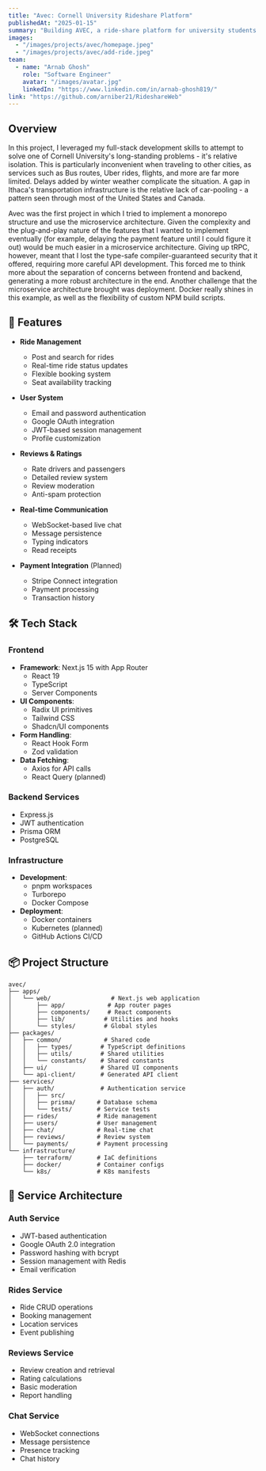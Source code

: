 ```yaml
---
title: "Avec: Cornell University Rideshare Platform"
publishedAt: "2025-01-15"
summary: "Building AVEC, a ride-share platform for university students looking to make long-distance trips between cities (starting at Ithaca, NY and Cornell University)."
images:
  - "/images/projects/avec/homepage.jpeg"
  - "/images/projects/avec/add-ride.jpeg"
team:
  - name: "Arnab Ghosh"
    role: "Software Engineer"
    avatar: "/images/avatar.jpg"
    linkedIn: "https://www.linkedin.com/in/arnab-ghosh819/"
link: "https://github.com/arniber21/RideshareWeb"
---
```


## Overview
In this project, I leveraged my full-stack development skills to attempt to solve one of Cornell University's long-standing problems - it's relative isolation. 
This is particularly inconvenient when traveling to other cities, as services such as Bus routes, Uber rides, flights, and more are far more limited. 
Delays added by winter weather complicate the situation. 
A gap in Ithaca's transportation infrastructure is the relative lack of car-pooling - a pattern seen through most of the United States and Canada. 


Avec was the first project in which I tried to implement a monorepo structure and use the microservice architecture. 
Given the complexity and the plug-and-play nature of the features that I wanted to implement eventually (for example, delaying the payment feature until I could figure it out) would be much easier in a microservice architecture. 
Giving up tRPC, however, meant that I lost the type-safe compiler-guaranteed security that it offered, requiring more careful API development. 
This forced me to think more about the separation of concerns between frontend and backend, generating a more robust architecture in the end. 
Another challenge that the microservice architecture brought was deployment. 
Docker really shines in this example, as well as the flexibility of custom NPM build scripts. 

## 🚀 Features
- **Ride Management**
  - Post and search for rides
  - Real-time ride status updates
  - Flexible booking system
  - Seat availability tracking

- **User System**
  - Email and password authentication
  - Google OAuth integration
  - JWT-based session management
  - Profile customization

- **Reviews & Ratings**
  - Rate drivers and passengers
  - Detailed review system
  - Review moderation
  - Anti-spam protection

- **Real-time Communication**
  - WebSocket-based live chat
  - Message persistence
  - Typing indicators
  - Read receipts

- **Payment Integration** (Planned)
  - Stripe Connect integration
  - Payment processing
  - Transaction history

## 🛠 Tech Stack

### Frontend
- **Framework**: Next.js 15 with App Router
  - React 19
  - TypeScript
  - Server Components
- **UI Components**: 
  - Radix UI primitives
  - Tailwind CSS
  - Shadcn/UI components
- **Form Handling**:
  - React Hook Form
  - Zod validation
- **Data Fetching**: 
  - Axios for API calls
  - React Query (planned)

### Backend Services
  - Express.js
  - JWT authentication
  - Prisma ORM
  - PostgreSQL

### Infrastructure
- **Development**:
  - pnpm workspaces
  - Turborepo
  - Docker Compose
- **Deployment**:
  - Docker containers
  - Kubernetes (planned)
  - GitHub Actions CI/CD

## 📦 Project Structure

```
avec/
├── apps/
│   └── web/                 # Next.js web application
│       ├── app/            # App router pages
│       ├── components/     # React components
│       ├── lib/           # Utilities and hooks
│       └── styles/        # Global styles
├── packages/
│   ├── common/            # Shared code
│   │   ├── types/        # TypeScript definitions
│   │   ├── utils/        # Shared utilities
│   │   └── constants/    # Shared constants
│   ├── ui/               # Shared UI components
│   └── api-client/       # Generated API client
├── services/
│   ├── auth/             # Authentication service
│   │   ├── src/
│   │   ├── prisma/      # Database schema
│   │   └── tests/       # Service tests
│   ├── rides/           # Ride management
│   ├── users/           # User management
│   ├── chat/            # Real-time chat
│   ├── reviews/         # Review system
│   └── payments/        # Payment processing
└── infrastructure/
    ├── terraform/       # IaC definitions
    ├── docker/          # Container configs
    └── k8s/             # K8s manifests
```

## 🔧 Service Architecture

### Auth Service
- JWT-based authentication
- Google OAuth 2.0 integration
- Password hashing with bcrypt
- Session management with Redis
- Email verification

### Rides Service
- Ride CRUD operations
- Booking management
- Location services
- Event publishing

### Reviews Service
- Review creation and retrieval
- Rating calculations
- Basic moderation
- Report handling

### Chat Service
- WebSocket connections
- Message persistence
- Presence tracking
- Chat history